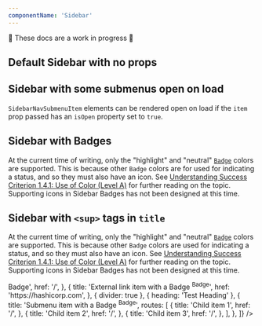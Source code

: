 ```yaml
---
componentName: 'Sidebar'
---
```


🚨 These docs are a work in progress 🚨

## Default Sidebar with no props

<div style={{ border: '1px solid black', maxWidth: 320, padding: 24 }}>
	<Sidebar />
</div>

## Sidebar with some submenus open on load

`SidebarNavSubmenuItem` elements can be rendered open on load if the `item` prop passed has an `isOpen` property set to `true`.

<div style={{ border: '1px solid black', maxWidth: 320, padding: 24 }}>
	<Sidebar
		menuItems={[
			{
				title: 'Parent Menu 1',
				isOpen: true,
				routes: [
					{
						title: 'Child Item 1',
						href: '#',
					},
					{
						title: 'Child Item 1',
						href: '#',
					},
					{
						title: 'Child Item 2',
						href: '#',
					},
				],
			},
			{
				title: 'Parent Menu 2',
				routes: [
					{
						title: 'Child Item 1',
						href: '#',
					},
					{
						title: 'Child Item 1',
						href: '#',
					},
					{
						title: 'Child Item 2',
						href: '#',
					},
				],
			},
			{
				title: 'Root Item 1',
				href: '#',
			},
			{
				title: 'Root Item 1',
				href: '#',
			},
		]}
	/>
</div>

## Sidebar with Badges

At the current time of writing, only the "highlight" and "neutral" [`Badge`](/swingset/components/badge) colors are supported. This is because other `Badge` colors are for used for indicating a status, and so they must also have an icon. See [Understanding Success Criterion 1.4.1: Use of Color (Level A)](https://www.w3.org/WAI/WCAG21/Understanding/use-of-color.html) for further reading on the topic. Supporting icons in Sidebar Badges has not been designed at this time.

<div style={{ border: '1px solid black', maxWidth: 320, padding: 24 }}>
	<Sidebar
		menuItems={[
			{
				title: 'Internal link item with a "highlight" Badge',
				href: '/',
				badge: {
					text: 'Badge',
					color: 'highlight',
					type: 'filled',
				},
			},
			{
				title: 'Internal link item with a "neutral" Badge',
				href: '/',
				badge: {
					text: 'Badge',
					color: 'neutral',
					type: 'outlined',
				},
			},
			{
				title: 'External link item with a Badge',
				href: 'https://hashicorp.com',
				badge: {
					text: 'Badge',
					color: 'highlight',
					type: 'filled',
				},
			},
			{
				title: 'Submenu item with a Badge',
				badge: {
					text: 'Badge',
					color: 'highlight',
					type: 'filled',
				},
				routes: [
					{
						title: 'Child item 1',
						href: '/',
					},
					{
						title: 'Child item 2',
						href: '/',
					},
					{
						title: 'Child item 3',
						href: '/',
					},
				],
			},
		]}
	/>
</div>

## Sidebar with `<sup>` tags in `title`

At the current time of writing, only the "highlight" and "neutral" [`Badge`](/swingset/components/badge) colors are supported. This is because other `Badge` colors are used for indicating a status, and so they must also have an icon. See [Understanding Success Criterion 1.4.1: Use of Color (Level A)](https://www.w3.org/WAI/WCAG21/Understanding/use-of-color.html) for further reading on the topic. Supporting icons in Sidebar Badges has not been designed at this time.

<div style={{ border: '1px solid black', maxWidth: 320, padding: 24 }}>
	<Sidebar
		menuItems={[
			{
				title: 'Internal link item with a "highlight" Badge <sup>Badge</sup>',
				href: '/',
			},
			{
				title: 'External link item with a Badge <sup>Badge</sup>',
				href: 'https://hashicorp.com',
			},
			{ divider: true },
			{ heading: 'Test Heading' },
			{
				title: 'Submenu item with a Badge <sup>Badge</sup>',
				routes: [
					{
						title: 'Child item 1',
						href: '/',
					},
					{
						title: 'Child item 2',
						href: '/',
					},
					{
						title: 'Child item 3',
						href: '/',
					},
				],
			},
		]}
	/>
</div>
